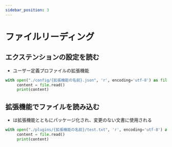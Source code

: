 ```yaml
---
sidebar_position: 3
---
```


# ファイルリーディング

## エクステンションの設定を読む
- ユーザー定義プロファイルの拡張機能
```py
with open("./config/{拡張機能の名前}.json", 'r', encoding='utf-8') as file:
     content = file.read()
     print(content)
```

## 拡張機能でファイルを読み込む
- は拡張機能とともにパッケージ化され、変更のない文書に使用される
```py
with open("./plugins/{拡張機能の名前}/test.txt", 'r', encoding='utf-8') as file:
     content = file.read()
     print(content)
```
